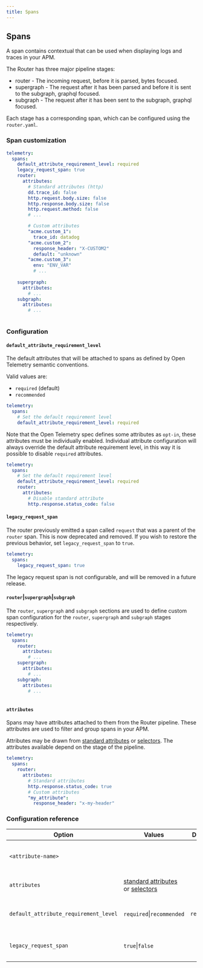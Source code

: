 ```yaml
---
title: Spans
---
```


## Spans

A span contains contextual that can be used when displaying logs and traces in your APM.

The Router has three major pipeline stages:
* router - The incoming request, before it is parsed, bytes focused.
* supergraph - The request after it has been parsed and before it is sent to the subgraph, graphql focused.
* subgraph - The request after it has been sent to the subgraph, graphql focused.

Each stage has a corresponding span, which can be configured using the `router.yaml`.

### Span customization

```yaml title="router.yaml"
telemetry:
  spans:
    default_attribute_requirement_level: required
    legacy_request_span: true
    router:
      attributes:
        # Standard attributes (http)
        dd.trace_id: false
        http.request.body.size: false
        http.response.body.size: false
        http.request.method: false
        # ...

        # Custom attributes
        "acme.custom_1":
          trace_id: datadog
        "acme.custom_2":
          response_header: "X-CUSTOM2"
          default: "unknown"
        "acme.custom_3":
          env: "ENV_VAR"
          # ...
        
    supergraph:
      attributes:
        # ...
    subgraph:
      attributes:
        # ...
        
```

### Configuration

#### `default_attribute_requirement_level`
The default attributes that will be attached to spans as defined by Open Telemetry semantic conventions.

Valid values are:
* `required` (default)
* `recommended`

```yaml title="router.yaml"
telemetry:
  spans:
    # Set the default requirement level
    default_attribute_requirement_level: required
```

Note that the Open Telemetry spec defines some attributes as `opt-in`, these attributes must be individually enabled.
Individual attribute configuration will always override the default attribute requirement level, in this way it is possible to disable `required` attributes.

```yaml title="desc.router.yaml"
telemetry:
  spans:
    # Set the default requirement level
    default_attribute_requirement_level: required
    router:
      attributes:
        # Disable standard attribute
        http.response.status_code: false
```

#### `legacy_request_span`

The router previously emitted a span called `request` that was a parent of the `router` span. 
This is now deprecated and removed. If you wish to restore the previous behavior, set `legacy_request_span` to `true`. 

```yaml title="router.yaml"
telemetry:
  spans:
    legacy_request_span: true
```

The legacy request span is not configurable, and will be removed in a future release.

#### `router`|`supergraph`|`subgraph`

The `router`, `supergraph` and `subgraph` sections are used to define custom span configuration for the `router`, `supergraph` and `subgraph` stages respectively.

```yaml title="router.yaml"
telemetry:
  spans:
    router:
      attributes:
        # ...     
    supergraph:
      attributes:
        # ...
    subgraph:
      attributes:
        # ...
        
```

#### `attributes`

Spans may have attributes attached to them from the Router pipeline. These attributes are used to filter and group spans in your APM.

Attributes may be drawn from [standard attributes](standard-attributes.mdx) or [selectors](selectors.mdx). 
The attributes available depend on the stage of the pipeline.

```yaml title="desc.router.yaml"
telemetry:
  spans:
    router:
      attributes:
        # Standard attributes
        http.response.status_code: true
        # Custom attributes
        "my_attribute":
          response_header: "x-my-header"
```

### Configuration reference
| Option                                 | Values                                                                        | Default    | Description                                 |
|----------------------------------------|-------------------------------------------------------------------------------|------------|---------------------------------------------|
| `<attribute-name>`                     |                                                                               |            | The name of the custom attribute.           |
| `attributes`                           | [standard attributes](standard-attributes.mdx) or [selectors](selectors.mdx)  |            | The attributes of the stan.                 |
| `default_attribute_requirement_level`  | `required`\|`recommended`                                                     | `required` | The default attribute requirement level.    |
| `legacy_request_span`                  | `true`\|`false`                                                               |            | Include the `request` span in traces.       |

